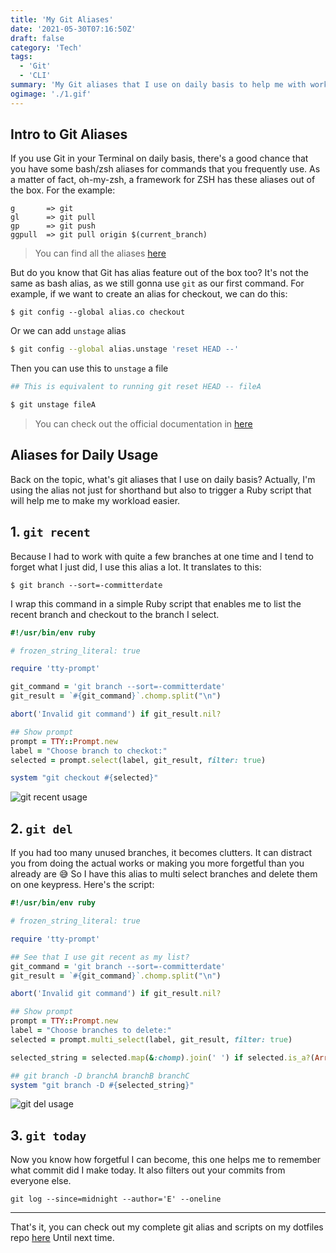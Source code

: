 ```yaml
---
title: 'My Git Aliases'
date: '2021-05-30T07:16:50Z'
draft: false
category: 'Tech'
tags:
  - 'Git'
  - 'CLI'
summary: 'My Git aliases that I use on daily basis to help me with works and make Git more interactive and efficient'
ogimage: './1.gif'
---
```


## Intro to Git Aliases

If you use Git in your Terminal on daily basis, there's a good chance that you have some bash/zsh aliases for commands that you frequently use.
As a matter of fact, oh-my-zsh, a framework for ZSH has these aliases out of the box. For the example:

```
g       => git
gl      => git pull
gp      => git push
ggpull  => git pull origin $(current_branch)
```

> You can find all the aliases [here](https://jasonm23.github.io/oh-my-git-aliases.html)

But do you know that Git has alias feature out of the box too? It's not the same as bash alias, as we still gonna use `git` as our first command.
For example, if we want to create an alias for checkout, we can do this:

```
$ git config --global alias.co checkout
```

Or we can add `unstage` alias

```bash
$ git config --global alias.unstage 'reset HEAD --'
```

Then you can use this to `unstage` a file

```bash
## This is equivalent to running git reset HEAD -- fileA

$ git unstage fileA
```

> You can check out the official documentation in [here](https://git-scm.com/book/en/v2/Git-Basics-Git-Aliases)

## Aliases for Daily Usage

Back on the topic, what's git aliases that I use on daily basis? Actually, I'm using the alias not just for shorthand but also to trigger a Ruby script that will help me to make my workload easier.

## 1. `git recent`

Because I had to work with quite a few branches at one time and I tend to forget what I just did, I use this alias a lot. It translates to this:

```
$ git branch --sort=-committerdate
```

I wrap this command in a simple Ruby script that enables me to list the recent branch and checkout to the branch I select.

```ruby
#!/usr/bin/env ruby

# frozen_string_literal: true

require 'tty-prompt'

git_command = 'git branch --sort=-committerdate'
git_result = `#{git_command}`.chomp.split("\n")

abort('Invalid git command') if git_result.nil?

## Show prompt
prompt = TTY::Prompt.new
label = "Choose branch to checkot:"
selected = prompt.select(label, git_result, filter: true)

system "git checkout #{selected}"
```

![git recent usage](/static/images/blog/git_alias_1.gif)

## 2. `git del`

If you had too many unused branches, it becomes clutters. It can distract you from doing the actual works or making you more forgetful than you already are 😅 So I have this alias to multi select branches and delete them on one keypress. Here's the script:

```ruby
#!/usr/bin/env ruby

# frozen_string_literal: true

require 'tty-prompt'

## See that I use git recent as my list?
git_command = 'git branch --sort=-committerdate'
git_result = `#{git_command}`.chomp.split("\n")

abort('Invalid git command') if git_result.nil?

## Show prompt
prompt = TTY::Prompt.new
label = "Choose branches to delete:"
selected = prompt.multi_select(label, git_result, filter: true)

selected_string = selected.map(&:chomp).join(' ') if selected.is_a?(Array)

## git branch -D branchA branchB branchC
system "git branch -D #{selected_string}"
```

![git del usage](/static/images/blog/git_alias_2.gif)

## 3. `git today`

Now you know how forgetful I can become, this one helps me to remember what commit did I make today. It also filters out your commits from everyone else.

```
git log --since=midnight --author='E' --oneline
```

---

That's it, you can check out my complete git alias and scripts on my dotfiles repo [here](https://github.com/esafirm/dotfiles/blob/master/.gitconfig)
Until next time.
